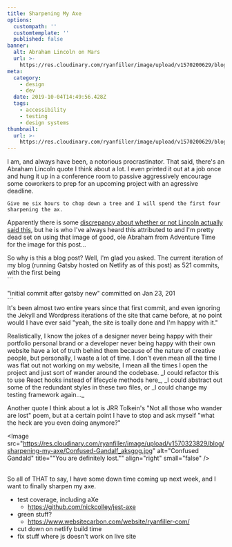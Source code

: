 ```yaml
---
title: Sharpening My Axe
options:
  custompath: ''
  customtemplate: ''
  published: false
banner:
  alt: Abraham Lincoln on Mars
  url: >-
    https://res.cloudinary.com/ryanfiller/image/upload/v1570200629/blog/sharpening-my-axe/abe_aoou1c.jpg
meta:
  category:
    - design
    - dev
  date: 2019-10-04T14:49:56.428Z
  tags:
    - accessibility
    - testing
    - design systems
thumbnail:
  url: >-
    https://res.cloudinary.com/ryanfiller/image/upload/v1570200629/blog/sharpening-my-axe/abe_aoou1c.jpg
---
```

I am, and always have been, a notorious procrastinator. That said, there's an Abraham Lincoln quote I think about a lot. I even printed it out at a job once and hung it up in a conference room to passive aggressively encourage some coworkers to prep for an upcoming project with an agressive deadline.

```
Give me six hours to chop down a tree and I will spend the first four sharpening the ax.
```

Apparently there is some [discrepancy about whether or not Lincoln actually said this](https://quoteinvestigator.com/2014/03/29/sharp-axe/), but he is who I've always heard this attributed to and I'm pretty dead set on using that image of good, ole Abraham from Adventure Time for the image for this post...

So why is this a blog post? Well, I'm glad you asked. The current iteration of my blog (running Gatsby hosted on Netlify as of this post) as 521 commits, with the first being \
\`\``

"initial commit after gatsby new" committed on Jan 23, 201\
\`\``\
It's been almost two entire years since that first commit, and even ignoring the Jekyll and Wordpress iterations of the site that came before, at no point would I have ever said "yeah, the site is toally done and I'm happy with it."

Realistically, I know the jokes of a designer never being happy with their portfolio personal brand or a developer never being happy with their own website have a lot of truth behind them because of the nature of creative people, but personally, I waste a lot of time. I don't even mean all the time I was flat out not working on my website, I mean all the times I open the project and just sort of wander around the codebase. \_I could refactor this to use React hooks instead of lifecycle methods here\_, _I could abstract out some of the redundant styles in these two files, or \_I could change my testing framework again...\_

Another quote I think about a lot is JRR Tolkein's "Not all those who wander are lost" poem, but at a certain point I have to stop and ask myself "what the heck are you even doing anymore?"

<Image src="https://res.cloudinary.com/ryanfiller/image/upload/v1570323829/blog/sharpening-my-axe/Confused-Gandalf_aksgog.jpg" alt="Confused Gandald" title=""You are definitely lost."" align="right" small="false" />

\
So all of THAT to say, I have some down time coming up next week, and I want to finally sharpen my axe.

* test coverage, including aXe
  * https://github.com/nickcolley/jest-axe
* green stuff?
  * https://www.websitecarbon.com/website/ryanfiller-com/
* cut down on netlify build time
* fix stuff where js doesn't work on live site
